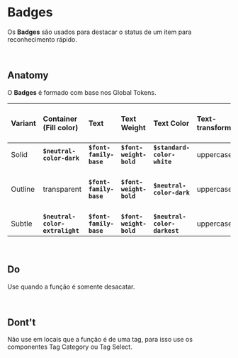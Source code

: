 # **Badges**

Os **Badges** são usados ​​para destacar o status de um item para reconhecimento rápido.

<br />

## Anatomy

O **Badges** é formado com base nos Global Tokens.

| Variant | Container (Fill color)          | Text                    | Text Weight             | Text Color                   | Text-transform | Border Radius           | Border (Weight / Stroke Color)                         | Exemplo   |
| :------ | :------------------------------ | :---------------------- | :---------------------- | :--------------------------- | :------------- | :---------------------- | :----------------------------------------------------- | :-------- |
| Solid   | **`$neutral-color-dark`**       | **`$font-family-base`** | **`$font-weight-bold`** | **`$standard-color-white`**  | uppercase      | **`$border-radius-xs`** | '----'                                                 | _[embed]_ |
| Outline | transparent                     | **`$font-family-base`** | **`$font-weight-bold`** | **`$neutral-color-dark`**    | uppercase      | **`$border-radius-xs`** | **`$border-width-hairline`** **`$neutral-color-dark`** | _[embed]_ |
| Subtle  | **`$neutral-color-extralight`** | **`$font-family-base`** | **`$font-weight-bold`** | **`$neutral-color-darkest`** | uppercase      | **`$border-radius-xs`** | '---'                                                  | _[embed]_ |

<br />

## Do

Use quando a função é somente desacatar.

<br />

## Dont't

Não use em locais que a função é de uma tag, para isso use os componentes Tag Category ou Tag Select.
